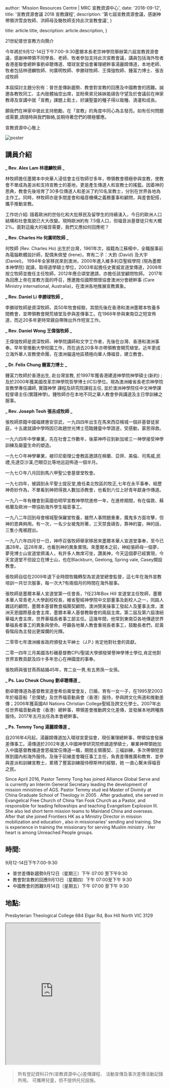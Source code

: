 
  author: 'Mission Resources Centre | MRC 宣教資源中心',
  date: '2018-09-12',
  title: '宣教資源會議 2018 宣教課程',
  description:
    '第七屆宣教資源會議，感謝神帶領洪雪良牧師、洪師母及駱牧師支持此次宣教會議',
}

  title: article.title,
  description: article.description,
}


21世紀普世宣教方向簡介

今年將於9月12-14日下午7:00-9:30墨爾本長老宗神學院舉辦第六屆宣教資源會議，感謝神帶領不同學長、老師、牧者參加支持此次宣教會議，講員包括海外牧者香港差聯會總幹事劉卓聰傳道、環球宣愛協會署理總幹事湯麗嫦傳道，本地老師、牧者包括林德麟牧師、何廣明牧師、李勝球牧師、王偉強牧師、鍾富力博士、張吉成牧師

本屆探討主題分別有：普世差傳新趨勢、教會對宣教的回應及中國教會的困難。誠邀各教牧同工、主內肢體抽空出席，並盼衆弟兄姊妹能禱告守望及於會議前在神家教導及宣講中就「宣教」課題上鬆土，好讓聖靈的種子得以栽種、澆灌和成長。

願我們在神家中彼此支持勉勵，在「宣教」的角度中同心為主發亮。如有任何問題或需要,請隨時與我們聯絡,並期待著您們的積極響應。

宣教資源中心敬上

<Image src={poster} alt="poster" />

## 講員介紹

**_ Rev. Alex Lam 林德麟牧師 _**

林牧師擔任墨爾本中央華人浸信會主任牧師廿多年，帶領教會積極參與宣教，使教會不單成為差派和支持宣教士的基地，更是產生傳道人和宣教士的搖籃。因着神的恩典，教會先後培育了30多位傳道人和差派了約10名宣教士，分別在世界各地為主作工。同時，林牧師亦是多間差會和福音機構之義務董事和顧問，與差會配搭，攜手推動宣教。

工作坊介紹:
隨着歐洲的世俗化和大批移民及留學生的持續湧入，今日的歐洲人口結構和社會風貌已大大改變。現時歐洲約有 7.5億人口，但福音派基督徒只有大概2%。面對這龐大的福音需要，我們又應如何回應呢？

**_ Rev. Charles Ho 何廣明牧師 _**

何牧師 (Rev. Charles Ho) 出生於台灣，1961年次，祖籍為江蘇楊中，全職服事前為電腦軟體設計師，配偶朱佩瑩 (Irene)，育有二子：大鈞 (David) 及大宇 (Daniel)。 1994年全家移民來到澳洲，2000年進入維多利亞聖經學院 (現為墨爾本神學院) 就讀，取得道學碩士學位，2003年起擔任史賓威宣道堂傳道，2008年按立牧師並擔任主任牧師，2012年應合頌堂邀請，亦擔任該堂顧問牧師。 2017年為回應上帝在宣教方面的呼召，應邀擔任國際關懷協會澳洲分會總幹事 (Care Ministry international, Australia)，在澳洲各地推展宣教異象。

**_ Rev. Daniel Li 李勝球牧師 _**

李勝球牧師是資深牧師，具50年牧會經驗，其間先後在香港和澳洲墨爾本牧養多間教會，並帶領教會開荒植堂及參與差傳事工。在1968年參與東南亞之短宣佈道，而近20多年更時常親自帶隊出外作短宣工作。

**_ Rev. Daniel Wong 王偉强牧師 _**

王偉強牧師是資深牧師、神學院講師和文字工作者，先後在台灣、香港和澳洲事奉。早年曾推動大學校園工作，而在過去20多年亦帶領教會開荒植堂。近年更成立海外華人宣教使命團，在澳洲偏遠地區積極向華人傳福音，建立教會。

**_ Dr. Felix Chung 鍾富力博士 _**

鍾富力牧師於香港出生, 赴台灣宣教, 於1997年獲香港建道神學院神學碩士(新約) ; 及於2000年獲美國改革宗神學院哲學博士(ICS)學位。現為澳洲維省長老宗神學院宣教學專任講師, 實踐神學 課程及研究院課程主任, 並於澳洲神學院任中文神學課程督導主任(實踐神學)。鍾牧師亦在本地不同之華人教會參與講道及主日學訓練之服事。

**_ Rev. Joseph Teoh 張吉成牧師 _**

張牧師原籍中國福建惠安崇武，一九四四年出生在馬來西亞檳城一個非基督徒家庭，十五歲就讀中學時因已故趙世光博士蒞臨鍾靈中學證道，受感動，蒙恩得救。

一九六四年中學畢業，先在社會工作數年，後蒙神呼召到新加坡三一神學接受神學訓練及屬靈生命的塑造。

一九七Ｏ年神學畢業，被印尼衛理公會教區邀請在棉蘭、亞齊、美倫、司馬威,民禮,先達亞沙漢,巴眼亞比等地巡迴佈道一個半月。

一九七Ｏ年八月回到馬六甲聖公會基督堂牧會。

一九七四年，被調到永平聖士提反堂,擔任柔北牧區的牧正,七年在永平事奉，經歷神奇妙作為，不單看到神把得救人數加添教會，也看到六位上好青年獻身作傳道。

一九八一年有機會到英國伯明罕宣教神學院進修一年，在進修期間，有在倫敦、蘇格蘭及歐洲一帶協助海外學生福音事工。

一九八二年回到母會檳城聖保羅堂牧養，雖然人事問題重重，魔鬼多方面攻擊，但神的恩典夠用。有一次，一名少女被鬼附著，三天禁食禱告，靠神的靈，神的話，三隻小鬼被趕出。

一九八六年四月廿一日，神呼召張牧師舉家移居來墨爾本華人宣道堂事奉，至今已滿28年。這28年來，也看到神的異象實現。來墨爾本之前，神給張師母一個夢，夢見博士山宣道堂擠滿人，有許多人無席可坐，讚美神，今天這個夢已經實現，今天宣道堂不但設立在博士山，也在Blackburn, Geelong, Spring vale, Casey開設教會。

張牧師自從在2009年退下全時間牧職轉型為宣道堂總會監督，這七年在海外宣教培訓一共廿次服事，每一次大?有兩個月的時間在海外服事。

張牧師是墨爾本華人宣道堂第一任會長，?任23年Box Hill 宣道堂主任牧師，墨爾本華人常青老人大學創校校長，維省聖經神學院中文部董事及創校人之一，同路人雜誌的顧問，墨爾本基督教食福團契顧問，澳洲贊美操事工發起人及董事主席，澳洲天恩國際基金會主席，墨爾本華人基督教聯會的兩屆主席。第二屆及第六屆澳紐華福大會主席，世界華福長者事工部主任。這幾年間，他常到東南亞各地傳遞世界華福長者事工的異象與使命。呼籲各地華人教會重視長者事工，鼓勵長者們，趁黃昏階段為主發出更燦爛的光輝。

二零零七年澳洲維省政府頒發太平紳士（J.P.) 肯定他對社會的貢獻。

二零一四年三月美國洛杉磯基督教CPU聖諾大學頒發榮譽神學博士學位,肯定他對世界宣教貢獻及四十多年忠心在神國度的事奉。

張牧師與張甘燕燕結婚45年，育二女一男,有五男孫一女孫。

**_ Ps. Lau Cheuk Chung 劉卓聰傳道 _**

劉卓聰傳道為基督教宣道會希伯崙堂會友，已婚，育有一女一子，在1995至2003年於福音船「忠僕號」及世界福音動員會（香港）服侍，參與跨文化佈道和推動差傳；2006年獲英國All Nations Christian College聖經及跨文化學士。2007年出任世界福音動員會（香港）總幹事，帶領差會推動跨文化差傳，並發展本地跨種族服侍。2017年五月出任為本會總幹事。

**_ Ps. Temmy Tong 湯麗嫦傳道 _**

自2016年4月起，湯麗嫦傳道加入環球宣愛協會，現任署理總幹事，帶領協會發展差傳事工。湯傳道於2002年進入中國神學研究院修讀道學碩士，畢業神帶領她加入中國基督教播道會恩福堂仼傳道一職，期間主領團契、三福訓練，多次帶領短宣隊到國內和海外服侍。及後于前線差會職仼事工主任，負責差傳推廣和教育、並參與差派和訓練宣教士，累積了豐富訓練服侍穆斯林的經驗，她 一直心繫未得福音之民。

Since April 2016, Pastor Temmy Tong has joined Alliance Global Serve and is currently an Interim General Secretary leading the development of mission ministries of AGS. Pastor Temmy stud ied Master of Divinity at China Graduate School of Theology in 2005 . After graduated, she served in Evangelical Free Church of China Yan Fook Church as a Pastor, and responsible for leading fellowships and teaching Evangelism Explosion III. She also led short term mission teams to Mainland China and overseas. After that she joined Frontiers HK as a Ministry Director in mission mobilization and education , also in missionaries' sending and training. She is experience in training the missionary for serving Muslim ministry . Her heart is among Unreached People groups.

## 時間:

9月12-14日下午7:00-9:30

- 普世差傳新趨勢9月12日（星期三）下午 07:00 至下午9:30
- 教會對宣教的回應9月13日（星期四）下午 07:00至下午 9:30
- 中國教會的困難9月14日（星期五）下午 07:00 至下午 9:30

## 地點:

Presbyterian Theological College
684 Elgar Rd, Box Hill North VIC 3129

<style jsx>{`
  iframe {
    width: 100%;
    max-width: 600px;
  }

  @media (max-width: 600px) {
    iframe {
      width: 100%;
    }
  }
`}</style>

<iframe
  src="https://maps.google.com/maps?width=100%25&amp;height=600&amp;hl=en&amp;q=684%20Elgar%20Rd,%20Box%20Hill%20North%20VIC%203129%20+(Presbyterian%20Theological%20College)&amp;t=&amp;z=14&amp;ie=UTF8&amp;iwloc=B&amp;output=embed"
  height="450"
  style={{ border: '0' }}
  allowfullscreen=""
  loading="lazy"
></iframe>​

> 所有登記資科只作(宣教資源中心)差傳課程、 活動宣傳及事次差傳活動記錄所用。
> 可攜帶兒童，但不提供托兒設施。

